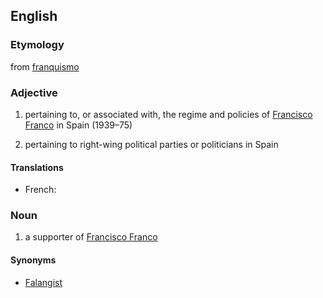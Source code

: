 ==English==

===Etymology===
from {{etyl|es}} [[franquismo]]

===Adjective===
{{en-adj}}

# pertaining to, or associated with, the regime and policies of [[w:Francisco Franco|Francisco Franco]] in Spain (1939–75)
# {{pejorative}} pertaining to right-wing political parties or politicians in Spain

====Translations====
{{trans-top|}}
* French: {{t|fr|franquiste}}
{{trans-mid}}
{{trans-bottom}}

===Noun===
{{en-noun}}

# a supporter of [[w:Francisco Franco|Francisco Franco]]

====Synonyms====
* [[Falangist]]